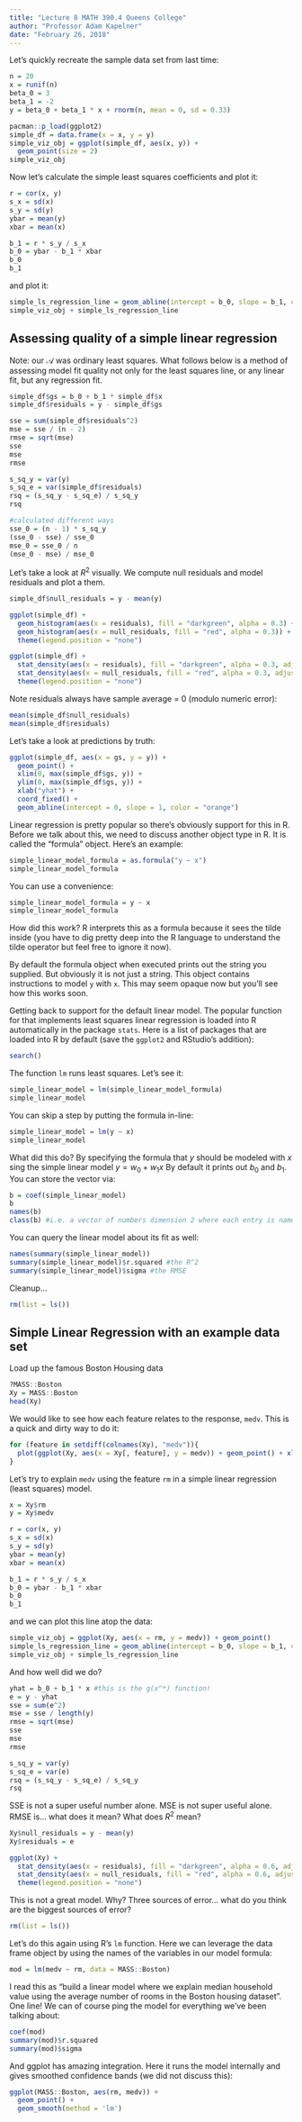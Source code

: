 ```yaml
---
title: "Lecture 8 MATH 390.4 Queens College"
author: "Professor Adam Kapelner"
date: "February 26, 2018"
---
```


Let's quickly recreate the sample data set from last time:

```r
n = 20
x = runif(n)
beta_0 = 3
beta_1 = -2
y = beta_0 + beta_1 * x + rnorm(n, mean = 0, sd = 0.33)

pacman::p_load(ggplot2)
simple_df = data.frame(x = x, y = y)
simple_viz_obj = ggplot(simple_df, aes(x, y)) + 
  geom_point(size = 2)
simple_viz_obj
```

Now let's calculate the simple least squares coefficients and plot it:

```r
r = cor(x, y)
s_x = sd(x)
s_y = sd(y)
ybar = mean(y)
xbar = mean(x)

b_1 = r * s_y / s_x
b_0 = ybar - b_1 * xbar
b_0
b_1
```

and plot it:

```r
simple_ls_regression_line = geom_abline(intercept = b_0, slope = b_1, color = "red")
simple_viz_obj + simple_ls_regression_line
```

## Assessing quality of a simple linear regression

Note: our $\mathcal{A}$ was ordinary least squares. What follows below is a method of assessing model fit quality not only for the least squares line, or any linear fit, but any regression fit.

```r
simple_df$gs = b_0 + b_1 * simple_df$x
simple_df$residuals = y - simple_df$gs

sse = sum(simple_df$residuals^2)
mse = sse / (n - 2)
rmse = sqrt(mse)
sse
mse
rmse

s_sq_y = var(y)
s_sq_e = var(simple_df$residuals)
rsq = (s_sq_y - s_sq_e) / s_sq_y
rsq

#calculated different ways
sse_0 = (n - 1) * s_sq_y
(sse_0 - sse) / sse_0 
mse_0 = sse_0 / n
(mse_0 - mse) / mse_0 
```

Let's take a look at $R^2$ visually. We compute null residuals and model residuals and plot a them.

```r
simple_df$null_residuals = y - mean(y)

ggplot(simple_df) + 
  geom_histogram(aes(x = residuals), fill = "darkgreen", alpha = 0.3) + 
  geom_histogram(aes(x = null_residuals, fill = "red", alpha = 0.3)) +
  theme(legend.position = "none")

ggplot(simple_df) + 
  stat_density(aes(x = residuals), fill = "darkgreen", alpha = 0.3, adjust = 0.8) + 
  stat_density(aes(x = null_residuals, fill = "red", alpha = 0.3, adjust = 0.8)) +
  theme(legend.position = "none")
```

Note residuals always have sample average = 0 (modulo numeric error):

```r
mean(simple_df$null_residuals)
mean(simple_df$residuals)
```

Let's take a look at predictions by truth:


```r
ggplot(simple_df, aes(x = gs, y = y)) + 
  geom_point() + 
  xlim(0, max(simple_df$gs, y)) + 
  ylim(0, max(simple_df$gs, y)) + 
  xlab("yhat") + 
  coord_fixed() + 
  geom_abline(intercept = 0, slope = 1, color = "orange")
```

Linear regression is pretty popular so there's obviously support for this in R. Before we talk about this, we need to discuss another object type in R. It is called the "formula" object. Here's an example:

```r
simple_linear_model_formula = as.formula("y ~ x")
simple_linear_model_formula

```

You can use a convenience:

```r
simple_linear_model_formula = y ~ x
simple_linear_model_formula
```

How did this work? R interprets this as a formula because it sees the tilde inside (you have to dig pretty deep into the R language to understand the tilde operator but feel free to ignore it now).

By default the formula object when executed prints out the string you supplied. But obviously it is not just a string. This object contains instructions to model `y` with `x`. This may seem opaque now but you'll see how this works soon.

Getting back to support for the default linear model. The popular function for that implements least squares linear regression is loaded into R automatically in the package `stats`. Here is a list of packages that are loaded into R by default (save the `ggplot2` and RStudio's addition):

```r
search()
```

The function `lm` runs least squares. Let's see it:

```r
simple_linear_model = lm(simple_linear_model_formula)
simple_linear_model
```

You can skip a step by putting the formula in-line:


```r
simple_linear_model = lm(y ~ x)
simple_linear_model
```

What did this do? By specifying the formula that $y$ should be modeled with $x$ sing the simple linear model $y = w_0 + w_1 x$
By default it prints out $b_0$ and $b_1$. You can store the vector via:

```r
b = coef(simple_linear_model)
b
names(b)
class(b) #i.e. a vector of numbers dimension 2 where each entry is named
```

You can query the linear model about its fit as well:

```r
names(summary(simple_linear_model))
summary(simple_linear_model)$r.squared #the R^2
summary(simple_linear_model)$sigma #the RMSE
```

Cleanup...

```r
rm(list = ls())
```


## Simple Linear Regression with an example data set

Load up the famous Boston Housing data

```r
?MASS::Boston
Xy = MASS::Boston
head(Xy)
```

We would like to see how each feature relates to the response, `medv`. This is a quick and dirty way to do it:

```r
for (feature in setdiff(colnames(Xy), "medv")){
  plot(ggplot(Xy, aes(x = Xy[, feature], y = medv)) + geom_point() + xlab(feature))
}
```

Let's try to explain `medv` using the feature `rm` in a simple linear regression (least squares) model.

```r
x = Xy$rm
y = Xy$medv

r = cor(x, y)
s_x = sd(x)
s_y = sd(y)
ybar = mean(y)
xbar = mean(x)

b_1 = r * s_y / s_x
b_0 = ybar - b_1 * xbar
b_0
b_1
```

and we can plot this line atop the data:

```r
simple_viz_obj = ggplot(Xy, aes(x = rm, y = medv)) + geom_point()
simple_ls_regression_line = geom_abline(intercept = b_0, slope = b_1, color = "red")
simple_viz_obj + simple_ls_regression_line
```

And how well did we do?

```r
yhat = b_0 + b_1 * x #this is the g(x^*) function!
e = y - yhat
sse = sum(e^2)
mse = sse / length(y)
rmse = sqrt(mse)
sse
mse
rmse

s_sq_y = var(y)
s_sq_e = var(e)
rsq = (s_sq_y - s_sq_e) / s_sq_y
rsq
```

SSE is not a super useful number alone. MSE is not super useful alone. RMSE is... what does it mean? What does $R^2$ mean?


```r
Xy$null_residuals = y - mean(y)
Xy$residuals = e

ggplot(Xy) + 
  stat_density(aes(x = residuals), fill = "darkgreen", alpha = 0.6, adjust = 0.5) + 
  stat_density(aes(x = null_residuals, fill = "red", alpha = 0.6, adjust = 0.5)) +
  theme(legend.position = "none")
```

This is not a great model. Why? Three sources of error... what do you think are the biggest sources of error?

```r
rm(list = ls())
```

Let's do this again using R's `lm` function. Here we can leverage the data frame object by using the names of the variables in our model formula:

```r
mod = lm(medv ~ rm, data = MASS::Boston)
```

I read this as "build a linear model where we explain median household value using the average number of rooms in the Boston housing dataset". One line! We can of course ping the model for everything we've been talking about:

```r
coef(mod)
summary(mod)$r.squared
summary(mod)$sigma
```

And ggplot has amazing integration. Here it runs the model internally and gives smoothed confidence bands (we did not discuss this):

```r
ggplot(MASS::Boston, aes(rm, medv)) + 
  geom_point() + 
  geom_smooth(method = 'lm')
```

